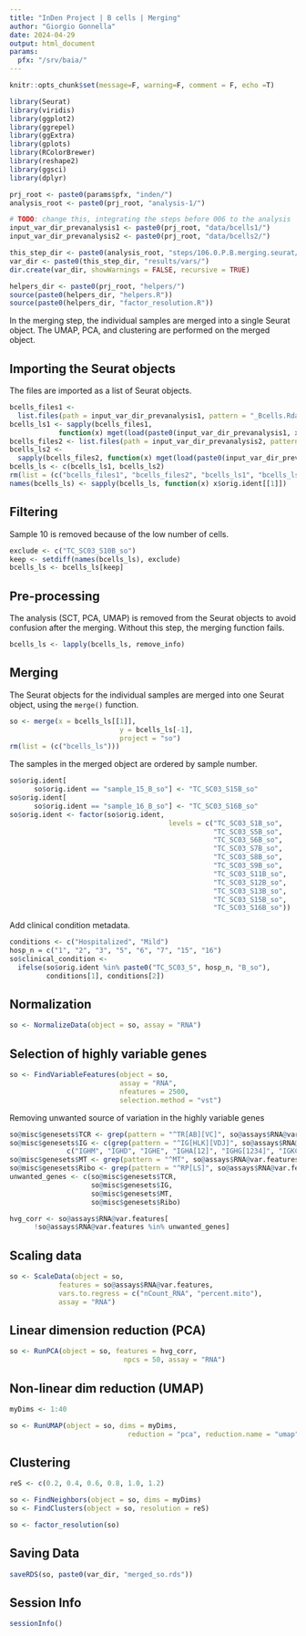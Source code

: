 ```yaml
---
title: "InDen Project | B cells | Merging"
author: "Giorgio Gonnella"
date: 2024-04-29
output: html_document
params:
  pfx: "/srv/baia/"
---
```


```r
knitr::opts_chunk$set(message=F, warning=F, comment = F, echo =T)

library(Seurat)
library(viridis)
library(ggplot2)
library(ggrepel)
library(ggExtra)
library(gplots)
library(RColorBrewer)
library(reshape2)
library(ggsci)
library(dplyr)

prj_root <- paste0(params$pfx, "inden/")
analysis_root <- paste0(prj_root, "analysis-1/")

# TODO: change this, integrating the steps before 006 to the analysis
input_var_dir_prevanalysis1 <- paste0(prj_root, "data/bcells1/")
input_var_dir_prevanalysis2 <- paste0(prj_root, "data/bcells2/")

this_step_dir <- paste0(analysis_root, "steps/106.0.P.B.merging.seurat/")
var_dir <- paste0(this_step_dir, "results/vars/")
dir.create(var_dir, showWarnings = FALSE, recursive = TRUE)

helpers_dir <- paste0(prj_root, "helpers/")
source(paste0(helpers_dir, "helpers.R"))
source(paste0(helpers_dir, "factor_resolution.R"))
```

In the merging step, the individual samples are merged into a single
Seurat object. The UMAP, PCA, and clustering are performed on the merged
object.

## Importing the Seurat objects

The files are imported as a list of Seurat objects.

```r
bcells_files1 <-
  list.files(path = input_var_dir_prevanalysis1, pattern = "_Bcells.Rdata")
bcells_ls1 <- sapply(bcells_files1,
            function(x) mget(load(paste0(input_var_dir_prevanalysis1, x))))
bcells_files2 <- list.files(path = input_var_dir_prevanalysis2, pattern = "_bcells.Rdata")
bcells_ls2 <-
  sapply(bcells_files2, function(x) mget(load(paste0(input_var_dir_prevanalysis2, x))))
bcells_ls <- c(bcells_ls1, bcells_ls2)
rm(list = (c("bcells_files1", "bcells_files2", "bcells_ls1", "bcells_ls2")))
names(bcells_ls) <- sapply(bcells_ls, function(x) x$orig.ident[[1]])
```

## Filtering

Sample 10 is removed because of the low number of cells.

```r
exclude <- c("TC_SC03_S10B_so")
keep <- setdiff(names(bcells_ls), exclude)
bcells_ls <- bcells_ls[keep]
```

## Pre-processing

The analysis (SCT, PCA, UMAP) is removed from the Seurat objects to avoid
confusion after the merging. Without this step, the merging function fails.

```r
bcells_ls <- lapply(bcells_ls, remove_info)
```

## Merging

The Seurat objects for the individual samples are merged
into one Seurat object, using the `merge()` function.

```r
so <- merge(x = bcells_ls[[1]],
                           y = bcells_ls[-1],
                           project = "so")
rm(list = (c("bcells_ls")))
```

The samples in the merged object are ordered by sample number.

```r
so$orig.ident[
      so$orig.ident == "sample_15_B_so"] <- "TC_SC03_S15B_so"
so$orig.ident[
      so$orig.ident == "sample_16_B_so"] <- "TC_SC03_S16B_so"
so$orig.ident <- factor(so$orig.ident,
                                       levels = c("TC_SC03_S1B_so",
                                                  "TC_SC03_S5B_so",
                                                  "TC_SC03_S6B_so",
                                                  "TC_SC03_S7B_so",
                                                  "TC_SC03_S8B_so",
                                                  "TC_SC03_S9B_so",
                                                  "TC_SC03_S11B_so",
                                                  "TC_SC03_S12B_so",
                                                  "TC_SC03_S13B_so",
                                                  "TC_SC03_S15B_so",
                                                  "TC_SC03_S16B_so"))
```

Add clinical condition metadata.

```r
conditions <- c("Hospitalized", "Mild")
hosp_n = c("1", "2", "3", "5", "6", "7", "15", "16")
so$clinical_condition <-
  ifelse(so$orig.ident %in% paste0("TC_SC03_S", hosp_n, "B_so"),
         conditions[1], conditions[2])
```

## Normalization

```r
so <- NormalizeData(object = so, assay = "RNA")
```

## Selection of highly variable genes

```r
so <- FindVariableFeatures(object = so,
                           assay = "RNA",
                           nfeatures = 2500,
                           selection.method = "vst")
```

Removing unwanted source of variation in the highly variable genes

```r
so@misc$genesets$TCR <- grep(pattern = "^TR[AB][VC]", so@assays$RNA@var.features, value = TRUE)
so@misc$genesets$IG <- c(grep(pattern = "^IG[HLK][VDJ]", so@assays$RNA@var.features, value = TRUE),
              c("IGHM", "IGHD", "IGHE", "IGHA[12]", "IGHG[1234]", "IGKC", "IGLC[1234567]", "AC233755.1"))
so@misc$genesets$MT <- grep(pattern = "^MT", so@assays$RNA@var.features, value = TRUE)
so@misc$genesets$Ribo <- grep(pattern = "^RP[LS]", so@assays$RNA@var.features, value = TRUE)
unwanted_genes <- c(so@misc$genesets$TCR,
                    so@misc$genesets$IG,
                    so@misc$genesets$MT,
                    so@misc$genesets$Ribo)
```

```r
hvg_corr <- so@assays$RNA@var.features[
      !so@assays$RNA@var.features %in% unwanted_genes]
```

## Scaling data

```r
so <- ScaleData(object = so,
            features = so@assays$RNA@var.features,
            vars.to.regress = c("nCount_RNA", "percent.mito"),
            assay = "RNA")
```


## Linear dimension reduction (PCA)

```r
so <- RunPCA(object = so, features = hvg_corr,
                            npcs = 50, assay = "RNA")
```

## Non-linear dim reduction (UMAP)

```r
myDims <- 1:40

so <- RunUMAP(object = so, dims = myDims,
                             reduction = "pca", reduction.name = "umap")
```

## Clustering

```r
reS <- c(0.2, 0.4, 0.6, 0.8, 1.0, 1.2)

so <- FindNeighbors(object = so, dims = myDims)
so <- FindClusters(object = so, resolution = reS)

so <- factor_resolution(so)
```

## Saving Data

```r
saveRDS(so, paste0(var_dir, "merged_so.rds"))
```

## Session Info

```r
sessionInfo()
```
